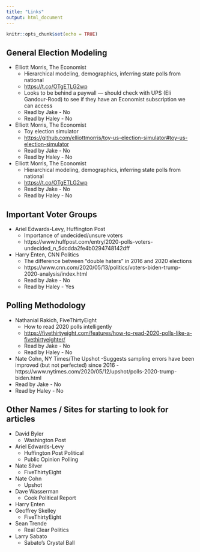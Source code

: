 ```yaml
---
title: "Links"
output: html_document
---
```


```r
knitr::opts_chunk$set(echo = TRUE)
```

## General Election Modeling

* Elliott Morris, The Economist
  - Hierarchical modeling, demographics, inferring state polls from national
  - <https://t.co/OTgETLG2wp>
  - Looks to be behind a paywall --- should check with UPS (Eli Gandour-Rood) to see if they have an Economist subscription we can access
  - Read by Jake - No
  - Read by Haley - No
* Elliott Morris, The Economist
  - Toy election simulator
  - <https://github.com/elliottmorris/toy-us-election-simulator#toy-us-election-simulator>
  - Read by Jake - No
  - Read by Haley - No
* Elliott Morris, The Economist
  - Hierarchical modeling, demographics, inferring state polls from national
  - <https://t.co/OTgETLG2wp>
  - Read by Jake - No
  - Read by Haley - No

## Important Voter Groups 
* Ariel Edwards-Levy, Huffington Post
  - Importance of undecided/unsure voters
  - https://www.huffpost.com/entry/2020-polls-voters-undecided_n_5dcdda2fe4b0294748142dff
* Harry Enten, CNN Politics
  - The difference between "double haters" in 2016 and 2020 elections
  - https://www.cnn.com/2020/05/13/politics/voters-biden-trump-2020-analysis/index.html
  - Read by Jake - No
  - Read by Haley - Yes

## Polling Methodology
* Nathanial Rakich, FiveThirtyEight
  - How to read 2020 polls intelligently
  - <https://fivethirtyeight.com/features/how-to-read-2020-polls-like-a-fivethirtyeighter/>
  - Read by Jake - No
  - Read by Haley - No
* Nate Cohn, NY Times/The Upshot
 -Suggests sampling errors have been improved (but not perfected) since 2016
 -https://www.nytimes.com/2020/05/12/upshot/polls-2020-trump-biden.html
 - Read by Jake - No
 - Read by Haley - No

## Other Names / Sites for starting to look for articles
* David Byler
  - Washington Post
* Ariel Edwards-Levy
  - Huffington Post Political
  - Public Opinion Polling
* Nate Silver
  - FiveThirtyEight
* Nate Cohn
  - Upshot
* Dave Wasserman
  - Cook Political Report
* Harry Enten
* Geoffrey Skelley
  - FiveThirtyEight
* Sean Trende
  - Real Clear Politics
* Larry Sabato
  - Sabato's Crystal Ball
